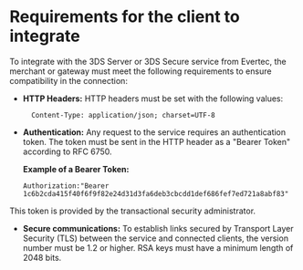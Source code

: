# Requirements for the client to integrate

To integrate with the 3DS Server or 3DS Secure service from Evertec, the merchant or gateway must meet the following requirements to ensure compatibility in the connection:

- **HTTP Headers:** HTTP headers must be set with the following values:

        Content-Type: application/json; charset=UTF-8


- **Authentication:** Any request to the service requires an authentication token. The token must be sent in the HTTP header as a "Bearer Token" according to RFC 6750. 
      
  **Example of a Bearer Token:**

      Authorization:"Bearer 1c6b2cda415f40f6f9f82e24d31d3fa6deb3cbcdd1def686fef7ed721a8abf83"


<Note>
This token is provided by the transactional security administrator.
</Note>

- **Secure communications:** To establish links secured by Transport Layer Security (TLS) between the service and connected clients, the version number must be 1.2 or higher. RSA keys must have a minimum length of 2048 bits.